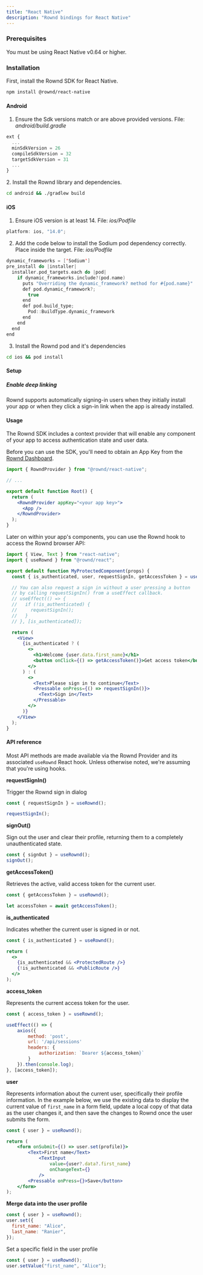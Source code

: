 ```yaml
---
title: "React Native"
description: "Rownd bindings for React Native"
---
```



### Prerequisites

You must be using React Native v0.64 or higher.

### Installation

First, install the Rownd SDK for React Native.

```bash
npm install @rownd/react-native
```

#### Android

1.  Ensure the Sdk versions match or are above provided versions. File:
    _android/build.gradle_

```jsx
ext {
  ...
  minSdkVersion = 26
  compileSdkVersion = 32
  targetSdkVersion = 31
  ...
}
```

2\. Install the Rownd library and dependencies.

```bash
cd android && ./gradlew build
```

#### iOS

1.  Ensure iOS version is at least 14\. File: _ios/Podfile_

```jsx
platform: ios, "14.0";
```

2. Add the code below to install the Sodium pod dependency correctly. Place
   inside the target. File: _ios/Podfile_

```swift Podfile
dynamic_frameworks = ['Sodium']
pre_install do |installer|
  installer.pod_targets.each do |pod|
    if dynamic_frameworks.include?(pod.name)
      puts "Overriding the dynamic_framework? method for #{pod.name}"
      def pod.dynamic_framework?;
        true
      end
      def pod.build_type;
        Pod::BuildType.dynamic_framework
      end
    end
  end
end
```

3. Install the Rownd pod and it's dependencies

```bash
cd ios && pod install
```

#### Setup

##### Enable deep linking

Rownd supports automatically signing-in users when they initially install your
app or when they click a sign-in link when the app is already installed.

#### Usage

The Rownd SDK includes a context provider that will enable any component of your
app to access authentication state and user data.

Before you can use the SDK, you'll need to obtain an App Key from the
[Rownd Dashboard](https://https://app.dev.rownd.teambespin.us).

```jsx
import { RowndProvider } from "@rownd/react-native";

// ...

export default function Root() {
  return (
    <RowndProvider appKey="<your app key>">
      <App />
    </RowndProvider>
  );
}
```

Later on within your app's components, you can use the Rownd hook to access the
Rownd browser API:

```jsx
import { View, Text } from "react-native";
import { useRownd } from "@rownd/react";

export default function MyProtectedComponent(props) {
  const { is_authenticated, user, requestSignIn, getAccessToken } = useRownd();

  // You can also request a sign in without a user pressing a button
  // by calling requestSignIn() from a useEffect callback.
  // useEffect(() => {
  //   if (!is_authenticated) {
  //     requestSignIn();
  //   }
  // }, [is_authenticated]);

  return (
    <View>
      {is_authenticated ? (
        <>
          <h1>Welcome {user.data.first_name}</h1>
          <button onClick={() => getAccessToken()}>Get access token</button>
        </>
      ) : (
        <>
          <Text>Please sign in to continue</Text>
          <Pressable onPress={() => requestSignIn()}>
            <Text>Sign in</Text>
          </Pressable>
        </>
      )}
    </View>
  );
}
```

#### API reference

Most API methods are made available via the Rownd Provider and its associated
`useRownd` React hook. Unless otherwise noted, we're assuming that you're using
hooks.

**requestSignIn()**

Trigger the Rownd sign in dialog

```jsx
const { requestSignIn } = useRownd();

requestSignIn();
```

**signOut()**

Sign out the user and clear their profile, returning them to a completely
unauthenticated state.

```jsx
const { signOut } = useRownd();
signOut();
```

**getAccessToken()**

Retrieves the active, valid access token for the current user.

```jsx
const { getAccessToken } = useRownd();

let accessToken = await getAccessToken();
```

**is_authenticated**

Indicates whether the current user is signed in or not.

```jsx
const { is_authenticated } = useRownd();

return (
  <>
    {is_authenticated && <ProtectedRoute />}
    {!is_authenticated && <PublicRoute />}
  </>
);
```

**access_token**

Represents the current access token for the user.

```jsx
const { access_token } = useRownd();

useEffect(() => {
    axios({
        method: 'post',
        url: '/api/sessions'
        headers: {
            authorization: `Bearer ${access_token}`
        }
    }).then(console.log);
}, [access_token]);
```

**user**

Represents information about the current user, specifically their profile
information. In the example below, we use the existing data to display the
current value of `first_name` in a form field, update a local copy of that data
as the user changes it, and then save the changes to Rownd once the user submits
the form.

```jsx
const { user } = useRownd();

return (
    <form onSubmit={() => user.set(profile)}>
        <Text>First name</Text>
            <TextInput
                value={user?.data?.first_name}
                onChangeText={}
            />
        <Pressable onPress={}>Save</button>
    </form>
);
```

**Merge data into the user profile**

```jsx
const { user } = useRownd();
user.set({
  first_name: "Alice",
  last_name: "Ranier",
});
```

Set a specific field in the user profile

```jsx
const { user } = useRownd();
user.setValue("first_name", "Alice");
```
